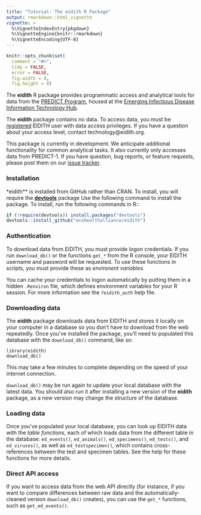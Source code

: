 ```yaml
---
title: "Tutorial: The eidith R Package"
output: rmarkdown::html_vignette
vignette: >
  %\VignetteIndexEntry{pkgdown}
  %\VignetteEngine{knitr::rmarkdown}
  %\VignetteEncoding{UTF-8}
---
```


```r
knitr::opts_chunk$set(
  comment = "#>",
  tidy = FALSE,
  error = FALSE,
  fig.width = 8,
  fig.height = 8)
```

The **eidith** R package provides programmatic access and analytical tools for
data from the [PREDICT Program](http://www.vetmed.ucdavis.edu/ohi/predict/),
housed at the [Emerging Infectious Disease Information Technology Hub](https://www.eidith.org/).

The **eidith** package contains no data.  To access data, you must be
[registered](https://www.eidith.org/register.aspx) EIDITH user with data access
privileges. If you have a question about your access level, contact technology@eidith.org.

This package is currently in development. We anticipate additional functionality
for common analytical tasks. It also currently only accesses data from PREDICT-1. If
you have question, bug reports, or feature requests, please post them on our
[issue tracker](https://github.com/ecohealthalliance/eidith/issues).

### Installation

*eidith** is installed from GitHub rather than CRAN.  To install, you will
require the [**devtools**](https://CRAN.R-project.org/package=devtools) package Use the following command to install the package.
To install, run the following commands in R::

```r
if (!require(devtools)) install.packages("devtools")
devtools::install_github("ecohealthalliance/eidith")
```
### Authentication

To download data from EIDITH, you must provide logon credentials.  If you run
`download_db()` or the functions `get_*` from the R console, your EIDITH username
and password will be requested.  To use these functions in scripts, you 
must provide these as *environent variables*.  

You can cache your credentials to logon automatically by putting them in a hidden
`.Renviron` file, which defines environment variables for your R session. For
more information see the `?eidith_auth` help file.

### Downloading data

The **eidith** package downloads data from EIDITH and stores it locally on your
computer in a database so you don't have to download from the web repeatedly.
Once you've installed the package, you'll need to populated this database with
the `download_db()` command, like so:

```
library(eidith)
download_db()
```
This may take a few minutes to complete depending on the speed of your internet
connection.

`download_db()` may be run again to update your local database with the latest
data.  You should also run it after installing a new version of the **eidith**
package, as a new version may change the structure of the database.

### Loading data

Once you've populated your local database, you can look up EIDITH data with
the *table functions*, each of which loads data from the different table in the
database: `ed_events()`, `ed_animals()`, `ed_specimens()`, `ed_tests()`, and
`ed_viruses()`, as well as `ed_testspecimen()`, which contains cross-references
between the test and specimen tables.  See the help for these functions for more
details.

### Direct API access

If you want to access data from the web API directly (for instance, if you want
to compare differences between raw data and the automatically-cleaned version
`download_db()` creates), you can use the `get_*` functions, such as `get_ed_events()`.
